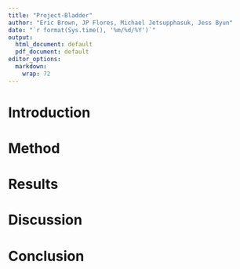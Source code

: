 ```yaml
---
title: "Project-Bladder"
author: "Eric Brown, JP Flores, Michael Jetsupphasuk, Jess Byun"
date: "`r format(Sys.time(), '%m/%d/%Y')`"
output:
  html_document: default
  pdf_document: default
editor_options:
  markdown:
    wrap: 72
---
```


# Introduction

# **Method**

# **Results**

# **Discussion**

# **Conclusion**
